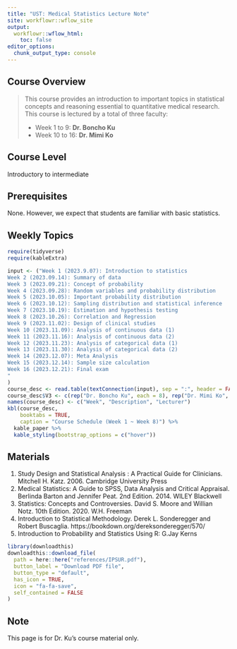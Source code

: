 ```yaml
---
title: "UST: Medical Statistics Lecture Note"
site: workflowr::wflow_site
output:
  workflowr::wflow_html:
    toc: false
editor_options:
  chunk_output_type: console
---
```



## **Course Overview**

> This course provides an introduction to important topics in statistical concepts and reasoning 
essential to quantitative medical research. 
> This course is lectured by a total of three faculty:
>
>   - Week 1 to 9: **Dr. Boncho Ku**
>   - Week 10 to 16: **Dr. Mimi Ko**


## **Course Level**

Introductory to intermediate


## **Prerequisites**

None. However, we expect that students are familiar with basic statistics.


## **Weekly Topics** 


```r
require(tidyverse)
require(kableExtra)

input <- ("Week 1 (2023.9.07): Introduction to statistics
Week 2 (2023.09.14): Summary of data
Week 3 (2023.09.21): Concept of probability
Week 4 (2023.09.28): Random variables and probability distribution
Week 5 (2023.10.05): Important probability distribution
Week 6 (2023.10.12): Sampling distribution and statistical inference
Week 7 (2023.10.19): Estimation and hypothesis testing 
Week 8 (2023.10.26): Correlation and Regression
Week 9 (2023.11.02): Design of clinical studies
Week 10 (2023.11.09): Analysis of continuous data (1)
Week 11 (2023.11.16): Analysis of continuous data (2)
Week 12 (2023.11.23): Analysis of categorical data (1)
Week 13 (2023.11.30): Analysis of categorical data (2)
Week 14 (2023.12.07): Meta Analysis
Week 15 (2023.12.14): Sample size calculation
Week 16 (2023.12.21): Final exam
"
)
course_desc <- read.table(textConnection(input), sep = ":", header = FALSE)
course_desc$V3 <- c(rep("Dr. Boncho Ku", each = 8), rep("Dr. Mimi Ko", each = 8))
names(course_desc) <- c("Week", "Description", "Lecturer")
kbl(course_desc, 
    booktabs = TRUE, 
    caption = "Course Schedule (Week 1 ~ Week 8)") %>% 
  kable_paper %>% 
  kable_styling(bootstrap_options = c("hover"))

```


<!-- ### Week 1: Introduction  -->

<!-- Introduction to statistics and overview the world of statistics.  -->

<!-- ### Week 2: Terminologies and descriptive statistics  -->

<!-- Important terminologies related to statistics will be introduced. Illustrate the descriptive statistics including mean, variance (standard deviation),  -->
<!-- median, and inter-quartile range.  -->



## **Materials**

1.	Study Design and Statistical Analysis : A Practical Guide for Clinicians.  Mitchell H. Katz. 2006. Cambridge University Press 
2.	Medical Statistics: A Guide to SPSS, Data Analysis and Critical Appraisal. Berlinda Barton and Jennifer Peat. 2nd Edition. 2014. WILEY Blackwell 
3.	Statistics: Concepts and Controversies. David S. Moore and Willian Notz. 10th Edition. 2020. W.H. Freeman 
4.	Introduction to Statistical Methodology. Derek L. Sonderegger and Robert Buscaglia. https://bookdown.org/dereksonderegger/570/ 
5.  Introduction to Probability and Statistics Using R: G.Jay Kerns

```r
library(downloadthis)
downloadthis::download_file(
  path = here::here("references/IPSUR.pdf"), 
  button_label = "Download PDF file", 
  button_type = "default", 
  has_icon = TRUE, 
  icon = "fa-fa-save", 
  self_contained = FALSE
)

```



## **Note**

This page is for Dr. Ku's course material only. 




